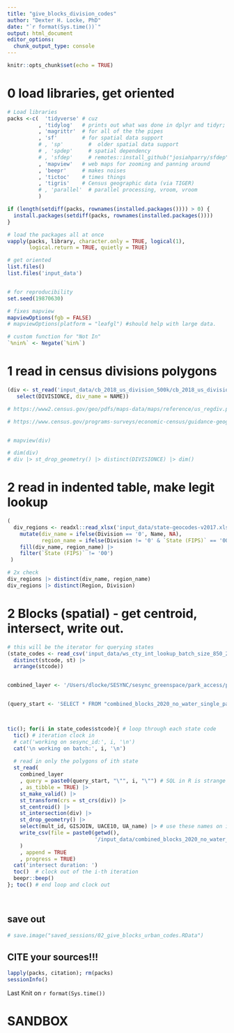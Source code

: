 ```yaml
---
title: "give_blocks_division_codes"
author: "Dexter H. Locke, PhD"
date: "`r format(Sys.time())`"
output: html_document
editor_options: 
  chunk_output_type: console
---
```





```r
knitr::opts_chunk$set(echo = TRUE)
```


# 0 load libraries, get oriented

```r
# Load libraries 
packs <-c(  'tidyverse' # cuz
          , 'tidylog'   # prints out what was done in dplyr and tidyr; VERBOSE
          , 'magrittr'  # for all of the the pipes
          , 'sf'        # for spatial data support
          # , 'sp'        #  older spatial data support
          # , 'spdep'     # spatial dependency
          # , 'sfdep'     # remotes::install_github("josiahparry/sfdep")
          , 'mapview'   # web maps for zooming and panning around
          , 'beepr'     # makes noises
          , 'tictoc'    # times things
          , 'tigris'    # Census geographic data (via TIGER)
          # , 'parallel'  # parallel processing, vroom, vroom
          )

if (length(setdiff(packs, rownames(installed.packages()))) > 0) {
  install.packages(setdiff(packs, rownames(installed.packages())))
}

# load the packages all at once
vapply(packs, library, character.only = TRUE, logical(1),
       logical.return = TRUE, quietly = TRUE)

# get oriented
list.files()
list.files('input_data')


# for reproducibility
set.seed(19870630)

# fixes mapview
mapviewOptions(fgb = FALSE)
# mapviewOptions(platform = "leafgl") #should help with large data.

# custom function for "Not In"
`%nin%` <- Negate(`%in%`)

```




# 1 read in census divisions polygons
```r

(div <- st_read('input_data/cb_2018_us_division_500k/cb_2018_us_division_500k.shp') |> 
   select(DIVISIONCE, div_name = NAME))

# https://www2.census.gov/geo/pdfs/maps-data/maps/reference/us_regdiv.pdf

# https://www.census.gov/programs-surveys/economic-census/guidance-geographies/levels.html#par_textimage_34


# mapview(div)

# dim(div)
# div |> st_drop_geometry() |> distinct(DIVISIONCE) |> dim()
```



# 2 read in indented table, make legit lookup
```r

(
  div_regions <- readxl::read_xlsx('input_data/state-geocodes-v2017.xlsx', skip = 4) |> 
    mutate(div_name = ifelse(Division == '0', Name, NA),
           region_name = ifelse(Division != '0' & `State (FIPS)` == '00', Name, NA)) |> 
    fill(div_name, region_name) |> 
    filter(`State (FIPS)` != '00')
 )

# 2x check
div_regions |> distinct(div_name, region_name)
div_regions |> distinct(Region, Division)

```



# 2 Blocks (spatial) - get centroid, intersect, write out.
```r

# this will be the iterator for querying states
(state_codes <- read_csv('input_data/ws_cty_int_lookup_batch_size_850_2022-04-27.csv') |> 
  distinct(stcode, st) |> 
  arrange(stcode))


combined_layer <- '/Users/dlocke/SESYNC/sesync_greenspace/park_access/park_access_demos/input_data/combined_blocks_2020_no_water_single_part/combined_blocks_2020_no_water_single_part.gpkg'


(query_start <- 'SELECT * FROM "combined_blocks_2020_no_water_single_part" WHERE stcode = ')



tic(); for(i in state_codes$stcode){ # loop through each state code
  tic() # iteration clock in
  # cat('working on sesync_id:', i, '\n')
  cat('\n working on batch:', i, '\n')
  
  # read in only the polygons of ith state
  st_read(
    combined_layer
    , query = paste0(query_start, "\"", i, "\"") # SQL in R is strange because of special chars..
    , as_tibble = TRUE) |>
    st_make_valid() |> 
    st_transform(crs = st_crs(div)) |> 
    st_centroid() |> 
    st_intersection(div) |> 
    st_drop_geometry() |> 
    select(mult_id, GISJOIN, UACE10, UA_name) |> # use these names on import!
    write_csv(file = paste0(getwd(),
                            '/input_data/combined_blocks_2020_no_water_single_part_cb_2018_us_division_500k/block_to_ua_lookup.csv'
    )
    , append = TRUE
    , progress = TRUE)
  cat('intersect duration: ')
  toc()  # clock out of the i-th iteration
  beepr::beep()
}; toc() # end loop and clock out

 
```


## save out

```r
# save.image("saved_sessions/02_give_blocks_urban_codes.RData") 
```


## CITE your sources!!!

```r
lapply(packs, citation); rm(packs)
sessionInfo()
```

Last Knit on `r format(Sys.time())`

# SANDBOX
```r

```

